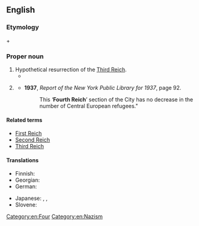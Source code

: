 ==English==
{{wikipedia}}

===Etymology===
{{m|en|fourth}} + {{m|en|Reich}}

===Proper noun===
{{en-proper noun|head=[[fourth|Fourth]] [[Reich]]}}

# Hypothetical resurrection of the [[Third Reich]].
#* {{quote-song
|year=2005
|composer={{w|MC Frontalot}}
|title=Special Delivery
|album=Nerdcore Rising
|url=http://frontalot.com/index.php/?page=lyrics&lyricid=30
|passage=Are you listening, sir? Or did your mind drift / to the next country in your axis, / to all the cool bomb drops you get to call: / delivery fresh from the '''Fourth Reich''' to y’all?
}}
# {{lb|en|historical}} {{n-g|Nickname for '''''{{w|Washington Heights, Manhattan}}'''''.}}
#* '''1937''', ''Report of the New York Public Library for 1937'', page 92.
#*:{{quote|en|"{{...}} This ‘'''Fourth Reich'''’ section of the City has no decrease in the number of Central European refugees."

====Related terms====
* [[First Reich]]
* [[Second Reich]]
* [[Third Reich]]

====Translations====
{{trans-top|Hypothetical resurrection of the Third Reich}}
* Finnish: {{t|fi|[[neljäs|Neljäs]] [[valtakunta]]}}
* Georgian: {{t|ka|მეოთხე რაიხი}}
* German: {{t|de|Viertes Reich}}
{{trans-mid}}
* Japanese: {{t|ja|第四帝国|tr=Daiyon teikoku|sc=Jpan}}, {{t|ja|ドイツ第四帝国|tr=Doitsu daiyon teikoku|sc=Jpan}}, {{t|ja|ナチス第四帝国|tr=Nachisu daiyon teikoku|sc=Jpan}}
* Slovene: {{t|sl|Četrti Rajh|m}}
{{trans-bottom}}

[[Category:en:Four]]
[[Category:en:Nazism]]